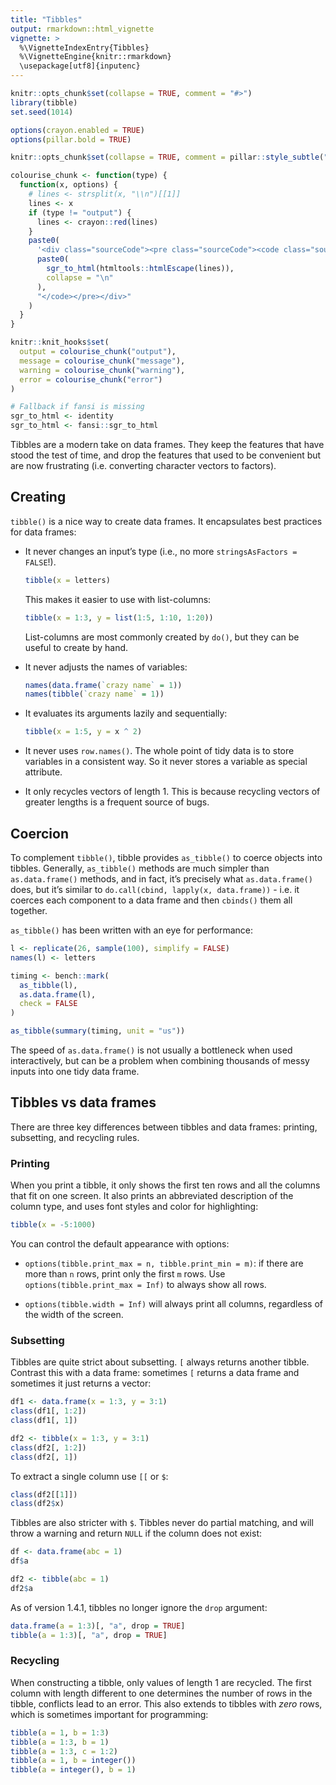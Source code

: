 ```yaml
---
title: "Tibbles"
output: rmarkdown::html_vignette
vignette: >
  %\VignetteIndexEntry{Tibbles}
  %\VignetteEngine{knitr::rmarkdown}
  \usepackage[utf8]{inputenc}
---
```


```r
knitr::opts_chunk$set(collapse = TRUE, comment = "#>")
library(tibble)
set.seed(1014)

options(crayon.enabled = TRUE)
options(pillar.bold = TRUE)

knitr::opts_chunk$set(collapse = TRUE, comment = pillar::style_subtle("#>"))

colourise_chunk <- function(type) {
  function(x, options) {
    # lines <- strsplit(x, "\\n")[[1]]
    lines <- x
    if (type != "output") {
      lines <- crayon::red(lines)
    }
    paste0(
      '<div class="sourceCode"><pre class="sourceCode"><code class="sourceCode">',
      paste0(
        sgr_to_html(htmltools::htmlEscape(lines)),
        collapse = "\n"
      ),
      "</code></pre></div>"
    )
  }
}

knitr::knit_hooks$set(
  output = colourise_chunk("output"),
  message = colourise_chunk("message"),
  warning = colourise_chunk("warning"),
  error = colourise_chunk("error")
)

# Fallback if fansi is missing
sgr_to_html <- identity
sgr_to_html <- fansi::sgr_to_html
```

Tibbles are a modern take on data frames. They keep the features that have stood the test of time, and drop the features that used to be convenient but are now frustrating (i.e. converting character vectors to factors).

## Creating

`tibble()` is a nice way to create data frames. It encapsulates best practices for data frames:

  * It never changes an input's type (i.e., no more `stringsAsFactors = FALSE`!).
    
    ```r
    tibble(x = letters)
    ```
    
    This makes it easier to use with list-columns:
    
    ```r
    tibble(x = 1:3, y = list(1:5, 1:10, 1:20))
    ```
    
    List-columns are most commonly created by `do()`, but they can be useful to
    create by hand.
      
  * It never adjusts the names of variables:
  
    ```r
    names(data.frame(`crazy name` = 1))
    names(tibble(`crazy name` = 1))
    ```

  * It evaluates its arguments lazily and sequentially:
  
    ```r
    tibble(x = 1:5, y = x ^ 2)
    ```

  * It never uses `row.names()`. The whole point of tidy data is to 
    store variables in a consistent way. So it never stores a variable as 
    special attribute.
  
  * It only recycles vectors of length 1. This is because recycling vectors of greater lengths 
    is a frequent source of bugs.

## Coercion

To complement `tibble()`, tibble provides `as_tibble()` to coerce objects into tibbles. Generally, `as_tibble()` methods are much simpler than `as.data.frame()` methods, and in fact, it's precisely what `as.data.frame()` does, but it's similar to `do.call(cbind, lapply(x, data.frame))` - i.e. it coerces each component to a data frame and then `cbinds()` them all together. 

`as_tibble()` has been written with an eye for performance:

```r
l <- replicate(26, sample(100), simplify = FALSE)
names(l) <- letters

timing <- bench::mark(
  as_tibble(l),
  as.data.frame(l),
  check = FALSE
)

as_tibble(summary(timing, unit = "us"))
```

The speed of `as.data.frame()` is not usually a bottleneck when used interactively, but can be a problem when combining thousands of messy inputs into one tidy data frame.

## Tibbles vs data frames

There are three key differences between tibbles and data frames: printing, subsetting, and recycling rules.

### Printing

When you print a tibble, it only shows the first ten rows and all the columns that fit on one screen. It also prints an abbreviated description of the column type, and uses font styles and color for highlighting:
    
```r
tibble(x = -5:1000)
```

You can control the default appearance with options:

* `options(tibble.print_max = n, tibble.print_min = m)`: if there are more 
  than `n` rows, print only the first `m` rows. Use 
  `options(tibble.print_max = Inf)` to always show all rows.

* `options(tibble.width = Inf)` will always print all columns, regardless
   of the width of the screen.

### Subsetting

Tibbles are quite strict about subsetting. `[` always returns another tibble. Contrast this with a data frame: sometimes `[` returns a data frame and sometimes it just returns a vector:
    
```r
df1 <- data.frame(x = 1:3, y = 3:1)
class(df1[, 1:2])
class(df1[, 1])

df2 <- tibble(x = 1:3, y = 3:1)
class(df2[, 1:2])
class(df2[, 1])
```

To extract a single column use `[[` or `$`:

```r
class(df2[[1]])
class(df2$x)
```

Tibbles are also stricter with `$`. Tibbles never do partial matching, and will throw a warning and return `NULL` if the column does not exist:

```r
df <- data.frame(abc = 1)
df$a

df2 <- tibble(abc = 1)
df2$a
```

As of version 1.4.1, tibbles no longer ignore the `drop` argument:

```r
data.frame(a = 1:3)[, "a", drop = TRUE]
tibble(a = 1:3)[, "a", drop = TRUE]
```


### Recycling

When constructing a tibble, only values of length 1 are recycled.  The first column with length different to one determines the number of rows in the tibble, conflicts lead to an error.  This also extends to tibbles with *zero* rows, which is sometimes important for programming:

```r
tibble(a = 1, b = 1:3)
tibble(a = 1:3, b = 1)
tibble(a = 1:3, c = 1:2)
tibble(a = 1, b = integer())
tibble(a = integer(), b = 1)
```
